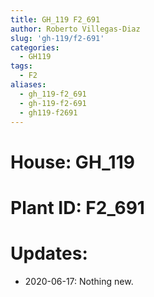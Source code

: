 ```yaml
---
title: GH_119 F2_691
author: Roberto Villegas-Diaz
slug: 'gh-119/f2-691'
categories:
  - GH119
tags:
  - F2
aliases:
  - gh_119-f2_691
  - gh-119-f2-691
  - gh119-f2691
---
```


# **House**: GH_119
# **Plant ID**: F2_691
# **Updates**: 
 - 2020-06-17: Nothing new.
